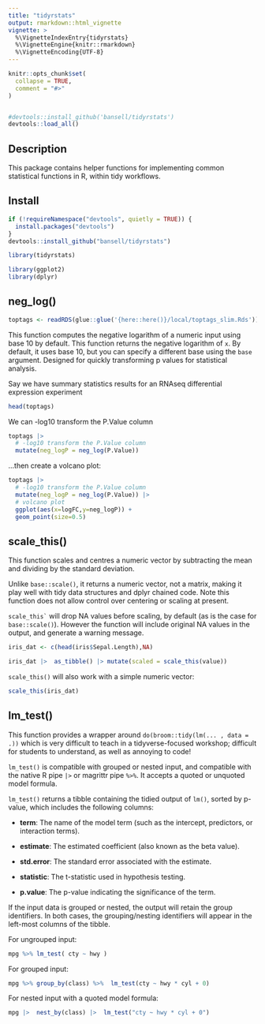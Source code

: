 ```yaml
---
title: "tidyrstats"
output: rmarkdown::html_vignette
vignette: >
  %\VignetteIndexEntry{tidyrstats}
  %\VignetteEngine{knitr::rmarkdown}
  %\VignetteEncoding{UTF-8}
---
```


```r
knitr::opts_chunk$set(
  collapse = TRUE,
  comment = "#>"
)


#devtools::install_github('bansell/tidyrstats')
devtools::load_all()
```

## Description 

This package contains helper functions for implementing common statistical functions in R, within tidy workflows.

## Install

```r
if (!requireNamespace("devtools", quietly = TRUE)) {
  install.packages("devtools")
}
devtools::install_github("bansell/tidyrstats")
```

```r
library(tidyrstats)
```

```r
library(ggplot2)
library(dplyr)
```

## neg_log()

```r
toptags <- readRDS(glue::glue('{here::here()}/local/toptags_slim.Rds'))
```

This function computes the negative logarithm of a numeric input using base 10 by default. This function returns the negative logarithm of `x`. By default, it uses base 10, but you can specify a different base using the `base` argument. Designed for quickly transforming p values for statistical analysis.

Say we have summary statistics results for an RNAseq differential expression experiment

```r
head(toptags)
```

We can -log10 transform the P.Value column

```r
toptags |> 
  # -log10 transform the P.Value column
  mutate(neg_logP = neg_log(P.Value)) 

```

...then create a volcano plot:

```r

toptags |> 
  # -log10 transform the P.Value column
  mutate(neg_logP = neg_log(P.Value)) |> 
  # volcano plot
  ggplot(aes(x=logFC,y=neg_logP)) + 
  geom_point(size=0.5)
```

## scale_this()

This function scales and centres a numeric vector by subtracting the mean and dividing by the standard deviation.

Unlike `base::scale()`, it returns a numeric vector, not a matrix, making it play well with tidy data structures and dplyr chained code. Note this function does not allow control over centering or scaling at present.

`` scale_this` `` will drop NA values before scaling, by default (as is the case for `base::scale()`). However the function will include original NA values in the output, and generate a warning message.

```r

iris_dat <- c(head(iris$Sepal.Length),NA)

iris_dat |>  as_tibble() |> mutate(scaled = scale_this(value))


```

`scale_this()` will also work with a simple numeric vector:

```r
scale_this(iris_dat)
```

## lm_test()

This function provides a wrapper around `do(broom::tidy(lm(... , data = .))` which is very difficult to teach in a tidyverse-focused workshop; difficult for students to understand, as well as annoying to code!

`lm_test()` is compatible with grouped or nested input, and compatible with the native R pipe `|>` or magrittr pipe `%>%`. It accepts a quoted or unquoted model formula.

`lm_test()` returns a tibble containing the tidied output of `lm()`, sorted by p-value, which includes the following columns:

-   **term**: The name of the model term (such as the intercept, predictors, or interaction terms).

-   **estimate**: The estimated coefficient (also known as the beta value).

-   **std.error**: The standard error associated with the estimate.

-   **statistic**: The t-statistic used in hypothesis testing.

-   **p.value**: The p-value indicating the significance of the term.

If the input data is grouped or nested, the output will retain the group identifiers. In both cases, the grouping/nesting identifiers will appear in the left-most columns of the tibble.

For ungrouped input:

```r

mpg %>% lm_test( cty ~ hwy )

```

For grouped input:

```r

mpg %>% group_by(class) %>%  lm_test(cty ~ hwy * cyl + 0)

```

For nested input with a quoted model formula:

```r
mpg |>  nest_by(class) |>  lm_test("cty ~ hwy * cyl + 0")
```
